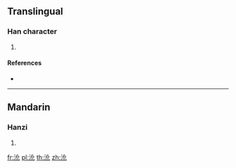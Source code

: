 ==Translingual==

===Han character===
{{Han char|rn=85|rad=水|as=04|sn=7|four=31110|canj=EOP,XEOP|ids=⿰氵化}}

# {{defn|Han|sort=水04}}

====References====
* {{Han ref|kx=0611.030|dkj=17197|hdz=31567.030|uh=6C8E|ud=27790|bh=CB5D|bd=52061}}

----

==Mandarin==

===Hanzi===
{{cmn-hanzi|pin=[[huò]] ([[huo4]])|wg=huo<sup>4</sup>}}

# {{defn|lang=cmn|sort=水04}}

[[fr:沎]]
[[pl:沎]]
[[th:沎]]
[[zh:沎]]